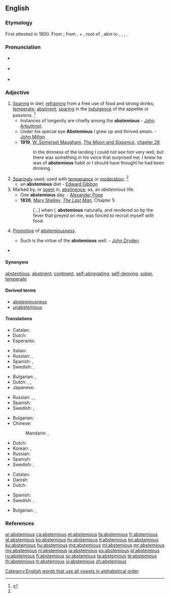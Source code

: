 ==English==

===Etymology===
First attested in 1600. From {{etyl|la|en}} {{m|la|abstēmius||abstaining from wine}}; from {{term|ab||lang=la}}, {{term|abs||from|lang=la}} + {{m|la|tēmus}}, root of {{m|la|tēmētum||[[intoxicating]] drink, mead, wine}}, akin to {{etyl|de|-}} {{term|dämlich||stupid, silly|lang=de}}, {{etyl|non|-}} {{term|þám||mugginess|lang=non}}, {{etyl|sga|-}} {{term|tám||death|lang=sga}}, {{etyl|sa|-}} {{term|ताम्यति||he becomes stunned, exhausted|tr=tāmyati|lang=sa}}.

===Pronunciation===
* {{a|RP}} {{IPA|/æbˈstiː.mɪ.əs/|lang=en}}
* {{a|US}} {{IPA|/æbˈsti.mi.əs/|/əbˈsti.mi.əs/|lang=en}}
* {{rhymes|iːmiəs|lang=en}}

===Adjective===
{{en-adj}}

# [[sparing|Sparing]] in diet; [[refraining]] from a free use of food and strong drinks; [[temperate]]; [[abstinent]]; [[sparing]] in the [[indulgence]] of the appetite or passions. {{defdate|First attested in the mid 17<sup>th</sup> century.}}<ref name=SOED>{{R:SOED5|page=9}}</ref>
#* Instances of longevity are chiefly among the '''abstemious''' - [[w:John Arbuthnot|John Arbuthnot]].
#* Under his special eye '''Abstemious''' I grew up and thrived amain. - [[w:John Milton|John Milton]]
#* '''1919''', [[w:William Somerset Maugham|W. Somerset Maugham]], ''[[w:The Moon and Sixpence|The Moon and Sixpence]]'', [[s:The Moon and Sixpence/Chapter XXVIII|chapter 28]]
#*: In the dimness of the landing I could not see him very well, but there was something in his voice that surprised me. I knew he was of '''abstemious''' habit or I should have thought he had been drinking.
# [[sparing|Sparingly]] used; used with [[temperance]] or [[moderation]]. {{defdate|First attested in the mid 17<sup>th</sup> century.}}<ref name=SOED/>
#* an '''abstemious''' diet - [[w:Edward Gibbon|Edward Gibbon]]
# Marked by, or [[spent]] in, [[abstinence]]; as, an ''abstemious'' life.
#* One '''abstemious''' day. - [[w:Alexander Pope|Alexander Pope]]
#* '''1826''', [[w:Mary Shelley|Mary Shelley]], ''[[w:The Last Man|The Last Man]]'', Chapter 5
#*: [...] when I, '''abstemious''' naturally, and rendered so by the fever that preyed on me, was forced to recruit myself with food.
# {{context|rare|lang=en}} [[promotive|Promotive]] of [[abstemiousness]].
#* Such is the virtue of the '''abstemious''' well. - [[w:John Dryden|John Dryden]]
* {{seeCites}}

====Synonyms====
[[abstentious]], [[abstinent]], [[continent]], [[abnegating|self-abnegating]], [[self-denying]], [[sober]], [[temperate]]

====Derived terms====
* [[abstemiousness]]
* [[unabstemious]]

====Translations====
{{trans-top|abstaining from wine}}
* Catalan: {{t|ca|abstemi}}
* Dutch: {{t|nl|sober}}
* Esperanto: {{t|eo|sobrema}}
{{trans-mid}}
* Italian: {{t+|it|astemio}}
* Russian: {{t+|ru|возде́ржанный}}, {{t+|ru|уме́ренный}}
* Spanish: {{t+|es|sobrio}}, {{t+|es|abstemio}}
* Swedish: {{t+|sv|nykter}}, {{t|sv|avhållsam}}
{{trans-bottom}}

{{trans-top|sparing in diet}}
* Bulgarian: {{t+|bg|въздъ̀ржан}}, {{t+|bg|скро́мен}}
* Dutch: {{t|nl| matig}}, {{t+|nl|karig}}, {{t|nl|frugaal}}
* Japanese: {{t|ja|禁欲的|tr=きんよくてき, kinyokuteki|sc=Jpan}}
{{trans-mid}}
* Russian: {{t+|ru|возде́ржанный}}, {{t+|ru|уме́ренный}}, {{t+|ru|скро́мный}}
* Spanish: {{t+|es|sobrio|m}}
* Swedish: {{t|sv|återhållsam}}, {{t|sv|måttfull}}
{{trans-bottom}}

{{trans-top|sparingly used; used with temperance or moderation}}
* Bulgarian: {{t+|bg|пестелив}}
* Chinese:
*: Mandarin: {{t+|cmn|有節制|sc=Hani}}, {{t+|cmn|有节制|tr=yǒujiézhì|sc=Hani}}
{{trans-mid}}
* Dutch: {{t|nl|sober}}
* Korean: {{t|ko|검소한|sc=Hani}}, {{t|ko|절제하는|sc=Hani}}
* Russian: {{t+|ru|бережли́вый}}
* Spanish: {{t+|es|abstemio}}
* Swedish: {{t|sv|återhållsam}}, {{t|sv|måttfull}}
{{trans-bottom}}

{{trans-top|marked by, or spent in, abstinence}}
* Catalan: {{t|ca|abstemi}}
* Danish: {{t|da|afholdende}}
* Dutch: {{t|nl|abstinent}}
{{trans-mid}}
* Spanish: {{t+|es|abstemio}}
* Swedish: {{t|sv|återhållsam}}, {{t|sv|måttfull}}
{{trans-bottom}}

{{trans-top|promotive of abstemiousness}}
{{trans-mid}}
{{trans-bottom}}

{{checktrans-top}}
* Bulgarian: {{t-check|bg|въздържан}}, {{t-check|bg|умерен}}
{{trans-bottom}}

===References===
<references/>

[[Category:English words that use all vowels in alphabetical order]]

[[ar:abstemious]]
[[ca:abstemious]]
[[et:abstemious]]
[[fa:abstemious]]
[[fr:abstemious]]
[[gl:abstemious]]
[[ko:abstemious]]
[[hy:abstemious]]
[[it:abstemious]]
[[kn:abstemious]]
[[ku:abstemious]]
[[hu:abstemious]]
[[mg:abstemious]]
[[ml:abstemious]]
[[mr:abstemious]]
[[my:abstemious]]
[[nl:abstemious]]
[[ja:abstemious]]
[[ps:abstemious]]
[[pl:abstemious]]
[[ru:abstemious]]
[[fi:abstemious]]
[[sv:abstemious]]
[[ta:abstemious]]
[[te:abstemious]]
[[th:abstemious]]
[[tr:abstemious]]
[[vi:abstemious]]
[[zh:abstemious]]